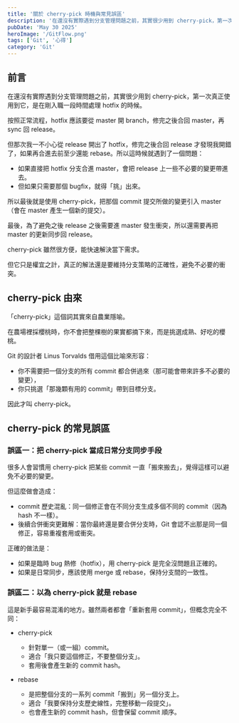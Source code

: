 ```yaml
---
title: '關於 cherry-pick 時機與常見誤區'
description: '在還沒有實際遇到分支管理問題之前，其實很少用到 cherry-pick，第一次真正使用到它，是在剛入職一段時間處理 hotfix 的時候。按照正常流程，hotfix 應該要從 master 開 branch，修完之後合回 master，再 sync 回 release。'
pubDate: 'May 30 2025'
heroImage: '/GitFlow.png'
tags: ['Git', '心得']
category: 'Git'
---
```


## 前言

在還沒有實際遇到分支管理問題之前，其實很少用到 cherry-pick，第一次真正使用到它，是在剛入職一段時間處理 hotfix 的時候。

按照正常流程，hotfix 應該要從 master 開 branch，修完之後合回 master，再 sync 回 release。

但那次我一不小心從 release 開出了 hotfix，修完之後合回 release 才發現我開錯了，如果再合進去前至少還能 rebase。所以這時候就遇到了一個問題：

* 如果直接把 hotfix 分支合進 master，會把 release 上一些不必要的變更帶進去。
* 但如果只需要那個 bugfix，就得「挑」出來。

所以最後就是使用 cherry-pick，把那個 commit 提交所做的變更引入 master（會在 master 產生一個新的提交）。

最後，為了避免之後 release 之後需要進 master 發生衝突，所以還需要再把 master 的更新同步回 release。

cherry-pick 雖然很方便，能快速解決當下需求。

但它只是權宜之計，真正的解法還是要維持分支策略的正確性，避免不必要的衝突。

## cherry-pick 由來

「cherry-pick」這個詞其實來自農業隱喻。

在農場裡採櫻桃時，你不會把整棵樹的果實都摘下來，而是挑選成熟、好吃的櫻桃。

Git 的設計者 Linus Torvalds 借用這個比喻來形容：

* 你不需要把一個分支的所有 commit 都合併過來（那可能會帶來許多不必要的變更），
* 你只挑選「那幾顆有用的 commit」帶到目標分支。

因此才叫 cherry-pick。

## cherry-pick 的常見誤區

### 誤區一：把 cherry-pick 當成日常分支同步手段

很多人會習慣用 cherry-pick 把某些 commit 一直「搬來搬去」，覺得這樣可以避免不必要的變更。

但這麼做會造成：

* commit 歷史混亂：同一個修正會在不同分支生成多個不同的 commit（因為 hash 不一樣）。
* 後續合併衝突更難解：當你最終還是要合併分支時，Git 會認不出那是同一個修正，容易重複套用或衝突。

正確的做法是：

* 如果是臨時 bug 熱修（hotfix），用 cherry-pick 是完全沒問題且正確的。
* 如果是日常同步，應該使用 merge 或 rebase，保持分支間的一致性。

### 誤區二：以為 cherry-pick 就是 rebase

這是新手最容易混淆的地方。雖然兩者都會「重新套用 commit」，但概念完全不同：

* cherry-pick
    * 針對單一（或一組）commit。
    * 適合「我只要這個修正，不要整個分支」。
    * 套用後會產生新的 commit hash。

* rebase
    * 是把整個分支的一系列 commit「搬到」另一個分支上。
    * 適合「我要保持分支歷史線性，完整移動一段提交」。
    * 也會產生新的 commit hash，但會保留 commit 順序。